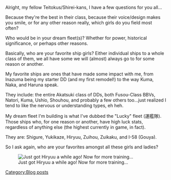 Alright, my fellow Teitokus/Shirei-kans, I have a few questions for you all...



Because they're the best in their class, because their voice/design makes you smile, or for any other reason really, which girls do you field most often?

Who would be in your dream fleet(s)? Whether for power, historical significance, or perhaps other reasons.



Basically, who are your favorite ship girls? Either individual ships to a whole class of them, we all have some we will (almost) always go to for some reason or another.



My favorite ships are ones that have made some impact with me, from Inazuma being my starter DD (and my first remodel!) to the way Kuma, Naka, and Haruna speak. 

They include: the entire Akatsuki class of DDs, both Fusou-Class BBVs, Natori, Kuma, Ushio, Shouhou, and probably a few others too...just realized I tend to like the nervous or understanding types, eh heh.



My dream fleet I'm building is what I've dubbed the "Lucky" fleet (運艦隊). Those ships who, for one reason or another, have high luck stats, regardless of anything else (the highest currently in game, in fact).

They are: Shigure, Yukikaze, Hiryuu, Zuihou, Zuikaku, and I-58 (Gouya). 

So I ask again, who are your favorites amongst all these girls and ladies? 

[[File:Dream_Fleet.png|thumb|Just got Hiryuu a while ago! Now for more training...]]
[[Category:Blog posts]]
